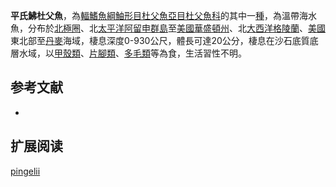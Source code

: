 {{Speciesbox
| name = 平氏鮄杜父魚
| image = Triglops pingelii.jpg
| image_width = 250px
| status = NE
| status_system = IUCN3.1
| genus = Triglops
| species = pingelii
| authority = [[Reinhardt|Reinhardt]], 1837
| synonyms = *''Triglops pingelii pingelii,Reinhardt, 1837''
*''Triglops pingeli,Reinhardt, 1837''
*''Triglops pingeli pingeli,Reinhardt, 1837''
*''Triglops pingelli,Reinhardt, 1837''
*''Triglops pleurostictus,Cope, 1865''
*''Triglops beani,Gilbert, 1896''
}}
'''平氏鮄杜父魚'''，為[[輻鰭魚綱|輻鰭魚綱]][[鮋形目|鮋形目]][[杜父魚亞目|杜父魚亞目]][[杜父魚科|杜父魚科]]的其中一[[種|種]]，為溫帶海水魚，分布於[[北極圈|北極圈]]、北[[太平洋|太平洋]][[阿留申群島|阿留申群島]]至[[美國|美國]][[華盛頓州|華盛頓州]]、北[[大西洋|大西洋]][[格陵蘭|格陵蘭]]、[[美國|美國]]東北部至[[丹麥|丹麥]]海域，棲息深度0-930公尺，體長可達20公分，棲息在沙石底質底層水域，以[[甲殼類|甲殼類]]、[[片腳類|片腳類]]、[[多毛類|多毛類]]等為食，生活習性不明。

==参考文献==
*{{FishBase_species|genus=Triglops|species=pingelii|year=2014|month=5}}

== 扩展阅读 ==
{{refbegin}}
{{wikispecies-inline|Triglops pingelii|平氏鮄杜父魚}}
{{refend}}
{{Taxonbar|from=Q2068879}}

[[Category:鮄杜父魚屬|pingelii]]


{{鮋形目小作品}}